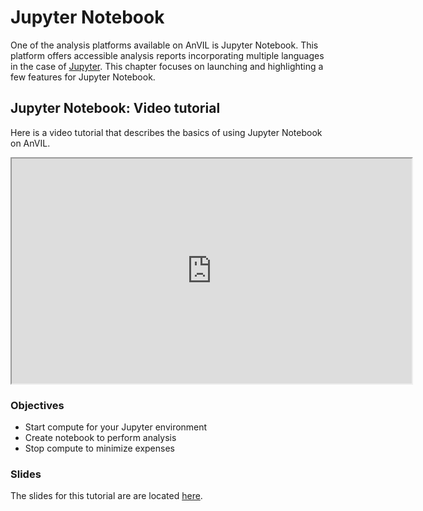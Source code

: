 # Jupyter Notebook

One of the analysis platforms available on AnVIL is Jupyter Notebook. This platform offers accessible analysis reports incorporating multiple languages in the case of [Jupyter](https://anvilproject.org/learn/interactive-analysis/getting-started-with-jupyter-notebooks). This chapter focuses on launching and highlighting a few features for Jupyter Notebook.

## Jupyter Notebook: Video tutorial

Here is a video tutorial that describes the basics of using Jupyter Notebook on AnVIL.

<iframe src="https://drive.google.com/file/d/1ZhPYFy4zuAHhPhF6T4pUgSReBmPJM-wg/preview" width="640" height="360" allow="autoplay"></iframe>

### Objectives

- Start compute for your Jupyter environment
- Create notebook to perform analysis
- Stop compute to minimize expenses

### Slides

The slides for this tutorial are are located [here](https://docs.google.com/presentation/d/1GYUP874Qd7K3S0Ls6iWY_M4jywpRb53qw0f78OBCFwk).

